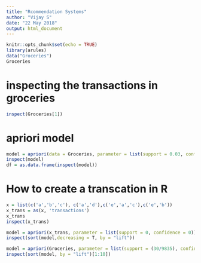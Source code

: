 ---
title: "Rcommendation Systems"
author: "Vijay S"
date: "22 May 2018"
output: html_document
---

```{r setup, include=FALSE}
knitr::opts_chunk$set(echo = TRUE)
library(arules)
data("Groceries")
Groceries
```
# inspecting the transactions in groceries
```{r}
inspect(Groceries[1])
```

# apriori  model
```{r}
model = apriori(data = Groceries, parameter = list(support = 0.03, confidence = 0.3))
inspect(model)
df = as.data.frame(inspect(model))
```

# How to create a transcation in R
```{r}
x = list(c('a','b','c'), c('a','d'),c('e','a','c'),c('e','b'))
x_trans = as(x, 'transactions')
x_trans
inspect(x_trans)
```

```{r}
model = apriori(x_trans, parameter = list(support = 0, confidence = 0))
inspect(sort(model,decreasing = T, by = "lift"))
```
```{r}
model = apriori(Groceries, parameter = list(support = (30/9835), confidence = 0.5))
inspect(sort(model, by = "lift")[1:10])

```

